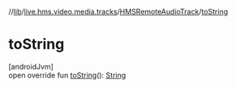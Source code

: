 //[lib](../../../index)/[live.hms.video.media.tracks](../index)/[HMSRemoteAudioTrack](index)/[toString](to-string)

# toString

[androidJvm]\
open override fun [toString](to-string)(): [String](https://kotlinlang.org/api/latest/jvm/stdlib/kotlin/-string/index.html)
